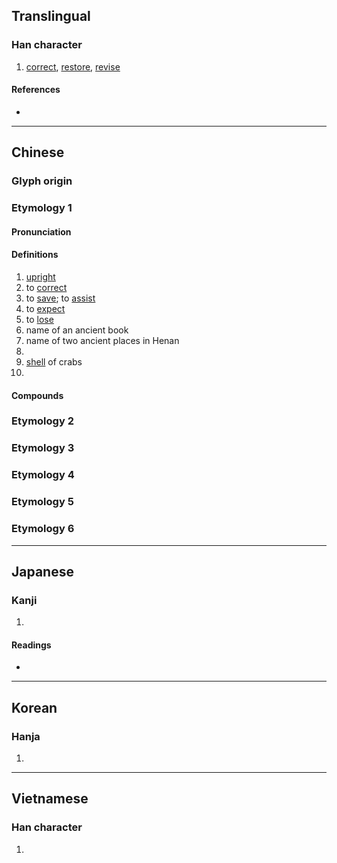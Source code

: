 {{character info/new}}
==Translingual==

===Han character===
{{Han char|rn=22|rad=匚|as=04|sn=6|four=71711|canj=SMG|ids=⿷匚王}}

# [[correct]], [[restore]], [[revise]]

====References====
* {{Han ref|kx=0153.230|dkj=02606|dj=0345.120|hdz=10083.010|uh=5321|ud=21281|bh=A64A|bd=42570}}

----

==Chinese==
{{zh-forms}}

===Glyph origin===
{{Han etym}}

===Etymology 1===

====Pronunciation====
{{zh-pron
|m=kuāng
|m-s=
|c=hong1
|c-t=
|g=
|h=gd=kiong1
|j=
|md=
|mn=khong
|mn-t=kuang1
|w=
|x=
|mc=y
|oc=y
|cat=v,a,pn
}}

====Definitions====
{{zh-hanzi}}

# [[upright]]
# to [[correct]]
# to [[save]]; to [[assist]]
# to [[expect]]
# to [[lose]]
# name of an ancient book
# name of two ancient places in Henan
# {{zh-altname|廬山}}
# [[shell]] of crabs
# {{zh-alt-form|恇}}

====Compounds====
{{zh-der|匡時濟世|功均一匡|一匡天下|匡助|匡正|匡持|匡當|匡坐|匡救|匡復|匡床|不匡|匡謬|匡濟|匡時濟俗|九合一匡|匡我不逮|匡算|匡時|匡濟之才|匡扶|匡君救主|匡合|匡俗濟時|濟世匡時|析疑匡謬|蟹匡蟬緌|蠶績蟹匡|靖匡|那匡|匡臺}}

===Etymology 2===
{{zh-see|筐|ssv}}

===Etymology 3===
{{zh-see|框|ssv}}

===Etymology 4===
{{zh-see|眶|ssv}}

===Etymology 5===
{{zh-see|誆|ss}}

===Etymology 6===
{{zh-see|哐|ss}}

----

==Japanese==

===Kanji===
{{ja-kanji|grade=|rs=匚04}}

# {{rfdef|ja|sort=匚04}}

====Readings====
* {{ja-readings
|goon=こう
|kanon=きょう
|kun=ただ-す, すく-う
}}

----

==Korean==

===Hanja===
{{ko-hanja|광}}

# {{rfdef|ko|sort=匚04}}

----

==Vietnamese==

===Han character===
{{vi-readings|readings=khuôn,khuông|rs=匚04}}

# {{rfdef|vi}}